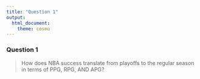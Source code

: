 ```yaml
---
title: "Question 1"
output:
  html_document:
    theme: cosmo
---
```


### Question 1
> How does NBA success translate from playoffs to the regular season in terms of PPG, RPG, AND APG?